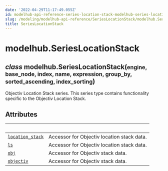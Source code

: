 ```yaml
---
date: '2022-04-29T11:17:49.055Z'
id: modelhub-api-reference-series-location-stack-modelhub-series-location-stack
slug: /modeling/modelhub-api-reference/SeriesLocationStack/modelhub.SeriesLocationStack/
title: SeriesLocationStack
---
```


# modelhub.SeriesLocationStack

<div class="class">
<h2 class="signature-method"><span class="type-annotation"><em>class</em></span> <span class="additional-name">modelhub.</span><span class="name">SeriesLocationStack(</span><small class="parameter-list"><span class="parameter" id="engine">engine</span>, <span class="parameter" id="base_node">base_node</span>, <span class="parameter" id="index">index</span>, <span class="parameter" id="name">name</span>, <span class="parameter" id="expression">expression</span>, <span class="parameter" id="group_by">group_by</span>, <span class="parameter" id="sorted_ascending">sorted_ascending</span>, <span class="parameter" id="index_sorting">index_sorting</span></small>)</h2>


<div class="content">

Objectiv Location Stack series. This series type contains functionality specific to the Objectiv Location
Stack.

## Attributes

| &nbsp;                                            | &nbsp;                                                                                                                                                                                                                 |
| ------------------------------------------------- | --------------------------------------------------------------------------------------------------------------------------------------------------------------------------------------------------------------------- |
| [`location_stack`](/docs/modeling/modelhub-api-reference/SeriesLocationStack/modelhub.SeriesLocationStack.location-stack/#modelhub.SeriesLocationStack.location-stack)                                    | Accessor for Objectiv location stack data.                                                                                                                                                                             |
| [`ls`](/docs/modeling/modelhub-api-reference/SeriesLocationStack/modelhub.SeriesLocationStack.ls/#modelhub.SeriesLocationStack.ls)                                                | Accessor for Objectiv location stack data.                                                                                                                                                                             |
| [`obj`](/docs/modeling/modelhub-api-reference/SeriesLocationStack/modelhub.SeriesLocationStack.obj/#modelhub.SeriesLocationStack.obj)                                               | Accessor for Objectiv stack data.                                                                                                                                                                                      |
| [`objectiv`](/docs/modeling/modelhub-api-reference/SeriesLocationStack/modelhub.SeriesLocationStack.objectiv/#modelhub.SeriesLocationStack.objectiv)                                          | Accessor for Objectiv stack data.                                                                                                                                                                                      |


</div>

</div>
